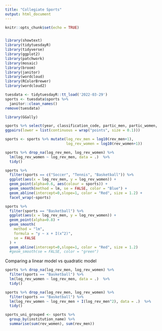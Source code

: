 ```yaml
---
title: "Collegiate Sports"
output: html_document
---
```


```r
knitr::opts_chunk$set(echo = TRUE)


library(showtext)
library(tidytuesdayR)
library(tidyverse)
library(ggplot2)
library(patchwork)
library(mosaic)
library(broom)
library(janitor)
library(wordcloud)
library(RColorBrewer)
library(wordcloud2)

tuesdata <- tidytuesdayR::tt_load('2022-03-29')
sports <- tuesdata$sports %>%
  janitor::clean_names()
remove(tuesdata)
```


```r
library(GGally)

sports %>% select(year, classification_code, partic_men, partic_women, rev_men, rev_women, exp_men, exp_women) %>%
ggpairs(lower = list(continuous = wrap("points", size = 0.1)))
```
```r
sports <- sports %>% mutate(log_rev_men = log10(rev_men+1),
                            log_rev_women = log10(rev_women+1))

sports %>% drop_na(log_rev_men, log_rev_women) %>%
  lm(log_rev_women ~ log_rev_men, data = .)  %>%
  tidy()
```


```r
sports %>%
  filter(sports == c("Soccer", "Tennis", "Basketball")) %>%
  ggplot(aes(x = log_rev_men, y = log_rev_women)) +
  geom_point(alpha=0.6, aes(colour = sports)) +
  geom_smooth(method = lm, se = FALSE, color = "Blue") + 
  geom_abline(intercept=0,slope=1, color = "Red", size = 1.2) + 
  facet_wrap(~sports)
```

```r
sports %>%
  filter(sports == "Basketball") %>%
  ggplot(aes(x = log_rev_men, y = log_rev_women)) +
  geom_point(alpha=0.8) +
  geom_smooth(
    method = "lm",
    formula = "y ~ x + I(x^2)",
    se = FALSE
  ) +
  geom_abline(intercept=0,slope=1, color = "Red", size = 1.2)
  #geom_smooth(se = FALSE, color = "green")
```

Comparing a linear model vs quadratic model


```r
sports %>% drop_na(log_rev_men, log_rev_women) %>%
  filter(sports == "Basketball") %>%
  lm(log_rev_women ~ log_rev_men, data = .)  %>%
  tidy()
```
```r
sports %>% drop_na(log_rev_men, log_rev_women) %>%
  filter(sports == "Basketball") %>%
  lm(log_rev_women ~ log_rev_men + I(log_rev_men^2), data = .)  %>%
  tidy()
```

```r
sports_uni_grouped <- sports %>%
  group_by(institution_name) %>%
  summarise(sum(rev_women), sum(rev_men))
```


